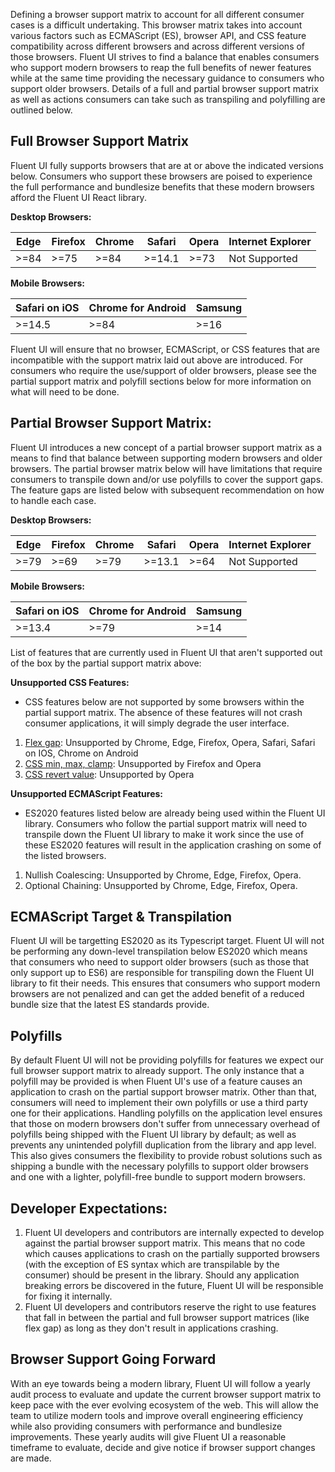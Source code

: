 
<Meta title="Concepts/Developer/Browser Support Matrix" />

Defining a browser support matrix to account for all different consumer cases is a difficult undertaking.
This browser matrix takes into account various factors such as ECMAScript (ES), browser API, and CSS
feature compatibility across different browsers and across different versions of those browsers.
Fluent UI strives to find a balance that enables consumers who support modern browsers to reap the
full benefits of newer features while at the same time providing the necessary guidance to consumers who
support older browsers. Details of a full and partial browser support matrix as well as actions consumers
can take such as transpiling and polyfilling are outlined below.

## Full Browser Support Matrix

Fluent UI fully supports browsers that are at or above the indicated versions below. Consumers who support these browsers
are poised to experience the full performance and bundlesize benefits that these modern browsers afford the Fluent UI React library.

**Desktop Browsers:**

| Edge | Firefox | Chrome | Safari | Opera | Internet Explorer |
| ---- | ------- | ------ | ------ | ----- | ----------------- |
| >=84 | >=75    | >=84   | >=14.1 | >=73  | Not Supported     |

**Mobile Browsers:**

| Safari on iOS | Chrome for Android | Samsung |
| ------------- | ------------------ | ------- |
| >=14.5        | >=84               | >=16    |

Fluent UI will ensure that no browser, ECMAScript, or CSS features that are incompatible with the support matrix laid out above are introduced.
For consumers who require the use/support of older browsers, please see the partial support matrix and polyfill sections below for more information
on what will need to be done.

## Partial Browser Support Matrix:

Fluent UI introduces a new concept of a partial browser support matrix as a means to find that balance between supporting modern browsers and older browsers.
The partial browser matrix below will have limitations that require consumers to transpile down and/or use polyfills to cover the support gaps. The feature gaps
are listed below with subsequent recommendation on how to handle each case.

**Desktop Browsers:**

| Edge | Firefox | Chrome | Safari | Opera | Internet Explorer |
| ---- | ------- | ------ | ------ | ----- | ----------------- |
| >=79 | >=69    | >=79   | >=13.1 | >=64  | Not Supported     |

**Mobile Browsers:**

| Safari on iOS | Chrome for Android | Samsung |
| ------------- | ------------------ | ------- |
| >=13.4        | >=79               | >=14    |

List of features that are currently used in Fluent UI that aren't supported out of the box by the partial support matrix above:

**Unsupported CSS Features:**

- CSS features below are not supported by some browsers within the partial support matrix. The absence of these features will not crash consumer applications,
  it will simply degrade the user interface.

1.  [Flex gap](https://caniuse.com/flexbox-gap): Unsupported by Chrome, Edge, Firefox, Opera, Safari, Safari on IOS, Chrome on Android
2.  [CSS min, max, clamp](https://caniuse.com/css-math-functions): Unsupported by Firefox and Opera
3.  [CSS revert value](https://caniuse.com/css-revert-value): Unsupported by Opera

**Unsupported ECMAScript Features:**

- ES2020 features listed below are already being used within the Fluent UI library. Consumers who follow the partial support matrix will need to transpile down
  the Fluent UI library to make it work since the use of these ES2020 features will result in the application crashing on some of the listed browsers.

1. Nullish Coalescing: Unsupported by Chrome, Edge, Firefox, Opera.
2. Optional Chaining: Unsupported by Chrome, Edge, Firefox, Opera.

## ECMAScript Target & Transpilation

Fluent UI will be targetting ES2020 as its Typescript target. Fluent UI will not be performing any down-level transpilation below ES2020
which means that consumers who need to support older browsers (such as those that only support up to ES6) are responsible for transpiling down the Fluent UI
library to fit their needs. This ensures that consumers who support modern browsers are not penalized and can get the added benefit of a reduced bundle size that
the latest ES standards provide.

## Polyfills

By default Fluent UI will not be providing polyfills for features we expect our full browser support matrix to already support.
The only instance that a polyfill may be provided is when Fluent UI's use of a feature causes an application to crash on
the partial support browser matrix. Other than that, consumers will need to implement their own polyfills or use a third party one for their
applications. Handling polyfills on the application level ensures that those on modern browsers don't suffer from unnecessary overhead of
polyfills being shipped with the Fluent UI library by default; as well as prevents any unintended polyfill duplication from the library and app level.
This also gives consumers the flexibility to provide robust solutions such as shipping a bundle with the necessary polyfills to support older browsers and one with a lighter,
polyfill-free bundle to support modern browsers.

## Developer Expectations:

1. Fluent UI developers and contributors are internally expected to develop against the partial browser support matrix.
   This means that no code which causes applications to crash on the partially supported browsers (with the exception of ES syntax which are transpilable by the consumer)
   should be present in the library. Should any application breaking errors be discovered in the future, Fluent UI will be responsible for fixing it internally.
2. Fluent UI developers and contributors reserve the right to use features that fall in between the partial and full browser support matrices (like flex gap) as
   long as they don't result in applications crashing.

## Browser Support Going Forward

With an eye towards being a modern library, Fluent UI will follow a yearly audit process to evaluate and update the current browser support matrix to keep pace
with the ever evolving ecosystem of the web. This will allow the team to utilize modern tools and improve overall engineering efficiency while also providing
consumers with performance and bundlesize improvements. These yearly audits will give Fluent UI a reasonable timeframe to evaluate, decide and give notice if browser support
changes are made.
